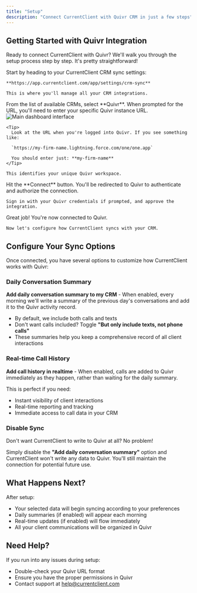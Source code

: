 ```yaml
---
title: "Setup"
description: "Connect CurrentClient with Quivr CRM in just a few steps"
---
```


## Getting Started with Quivr Integration

Ready to connect CurrentClient with Quivr? We'll walk you through the setup process step by step. It's pretty straightforward!

<Steps>
  <Step title="Navigate to CRM Sync Settings">
    Start by heading to your CurrentClient CRM sync settings:
    
    **https://app.currentclient.com/app/settings/crm-sync**
    
    This is where you'll manage all your CRM integrations.
  </Step>
  
  <Step title="Select Quivr CRM">
    From the list of available CRMs, select **Quivr**.
    
  </Step>
  
  <Step title="Enter Your Quivr URL">
    When prompted for the URL, you'll need to enter your specific Quivr instance URL.

<Frame>
    <img
src="/images/product/quivr/quivr-url-setup.png"
alt="Main dashboard interface"
className="rounded-xl"
/>

</Frame>

    <Tip>
      Look at the URL when you're logged into Quivr. If you see something like:

      `https://my-firm-name.lightning.force.com/one/one.app`

      You should enter just: **my-firm-name**
    </Tip>

    This identifies your unique Quivr workspace.

  </Step>
  
  <Step title="Connect and Authenticate">
    Hit the **Connect** button. You'll be redirected to Quivr to authenticate and authorize the connection.
    
    Sign in with your Quivr credentials if prompted, and approve the integration.
  </Step>
  
  <Step title="Success!">
    Great job! You're now connected to Quivr. 
    
    Now let's configure how CurrentClient syncs with your CRM.
  </Step>
</Steps>

## Configure Your Sync Options

Once connected, you have several options to customize how CurrentClient works with Quivr:

### Daily Conversation Summary

**Add daily conversation summary to my CRM** - When enabled, every morning we'll write a summary of the previous day's conversations and add it to the Quivr activity record.

- By default, we include both calls and texts
- Don't want calls included? Toggle **"But only include texts, not phone calls"**
- These summaries help you keep a comprehensive record of all client interactions

### Real-time Call History

**Add call history in realtime** - When enabled, calls are added to Quivr immediately as they happen, rather than waiting for the daily summary.

This is perfect if you need:

- Instant visibility of client interactions
- Real-time reporting and tracking
- Immediate access to call data in your CRM

### Disable Sync

Don't want CurrentClient to write to Quivr at all? No problem!

Simply disable the **"Add daily conversation summary"** option and CurrentClient won't write any data to Quivr. You'll still maintain the connection for potential future use.

## What Happens Next?

After setup:

- Your selected data will begin syncing according to your preferences
- Daily summaries (if enabled) will appear each morning
- Real-time updates (if enabled) will flow immediately
- All your client communications will be organized in Quivr

## Need Help?

If you run into any issues during setup:

- Double-check your Quivr URL format
- Ensure you have the proper permissions in Quivr
- Contact support at help@currentclient.com
